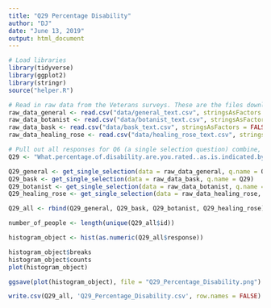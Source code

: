 ```yaml
---
title: "Q29 Percentage Disability"
author: "DJ"
date: "June 13, 2019"
output: html_document
---
```

```r
# Load libraries
library(tidyverse)
library(ggplot2)
library(stringr)
source("helper.R")
```

```r
# Read in raw data from the Veterans surveys. These are the files downloaded from survey monkey saved as a .csv
raw_data_general <- read.csv("data/general_text.csv", stringsAsFactors = FALSE)
raw_data_botanist <- read.csv("data/botanist_text.csv", stringsAsFactors = FALSE)
raw_data_bask <- read.csv("data/bask_text.csv", stringsAsFactors = FALSE)
raw_data_healing_rose <- read.csv("data/healing_rose_text.csv", stringsAsFactors = FALSE)
```

```r
# Pull out all responses for Q6 (a single selection question) combine, then determine 'question n'
Q29 <- "What.percentage.of.disability.are.you.rated..as.is.indicated.by.the.Veteran.s.Affairs..VA.."

Q29_general <- get_single_selection(data = raw_data_general, q.name = Q29)
Q29_bask <- get_single_selection(data = raw_data_bask, q.name = Q29)
Q29_botanist <- get_single_selection(data = raw_data_botanist, q.name = Q29)
Q29_healing_rose <- get_single_selection(data = raw_data_healing_rose, q.name = Q29)

Q29_all <- rbind(Q29_general, Q29_bask, Q29_botanist, Q29_healing_rose)

number_of_people <- length(unique(Q29_all$id))
```


```r

histogram_object <- hist(as.numeric(Q29_all$response))

histogram_object$breaks
histogram_object$counts
plot(histogram_object)

```

```r

ggsave(plot(histogram_object), file = "Q29_Percentage_Disability.png")

```

```r

write.csv(Q29_all, 'Q29_Percentage_Disability.csv', row.names = FALSE)

```



